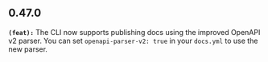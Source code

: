 ## 0.47.0
**`(feat):`** The CLI now supports publishing docs using the improved OpenAPI v2 parser. You can set `openapi-parser-v2: true`
in your `docs.yml` to use the new parser.


